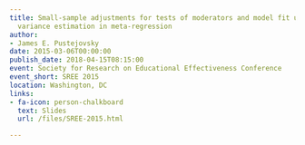 ```yaml
---
title: Small-sample adjustments for tests of moderators and model fit using robust
  variance estimation in meta-regression
author:
- James E. Pustejovsky
date: 2015-03-06T00:00:00
publish_date: 2018-04-15T08:15:00
event: Society for Research on Educational Effectiveness Conference
event_short: SREE 2015
location: Washington, DC
links:
- fa-icon: person-chalkboard
  text: Slides
  url: /files/SREE-2015.html

---
```





